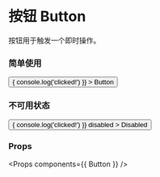 
<Meta title="Button" component={Button} />

# 按钮 Button

按钮用于触发一个即时操作。

### 简单使用

<Preview>
  <Story name="Button">
    <Button
      onClick={() => { console.log('clicked!') }}
    >
      Button
    </Button>
  </Story>
</Preview>

### 不可用状态

<Preview>
  <Story name="Disabled Button">
    <Button
      onClick={() => { console.log('clicked!') }}
      disabled
    >
      Disabled
    </Button>
  </Story>
</Preview>

### Props

<Props components={{ Button }} />